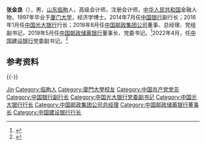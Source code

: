 '''张金良'''（{{bd|1969年|11月|}}），男，[[山东|山东]][[临朐|临朐]]人，高级会计师，注册会计师，[[中华人民共和国|中华人民共和国]]金融人物，1997年毕业于[[厦门大学|厦门大学]]，经济学博士。2014年7月任[[中国银行|中国银行]]副行长；2016年1月任[[中国光大银行|中国光大银行]]行长；2018年8月任[[中国邮政集团公司|中国邮政集团公司]]董事、总经理、党组副书记，2019年5月任[[中国邮政储蓄银行|中国邮政储蓄银行]]董事长、党委书记。<ref>{{Cite web|title=张金良任邮储银行党委书记 提名为董事、董事长人选|url=http://finance.ce.cn/bank12/scroll/201903/05/t20190305_31613752.shtml|accessdate=2021-02-10|work=中国经济网}}</ref>2022年4月，任[[中国建设银行|中国建设银行]]党委副书记。<ref>{{Cite web|title=邮储银行董事长张金良出任建设银行党委副书记_中国经济网——国家经济门户|url=http://finance.ce.cn/bank12/scroll/202204/18/t20220418_37502501.shtml|access-date=2022-04-21|work=finance.ce.cn}}</ref>

== 参考资料 ==
{{reflist}}

{{Clear}}
{{-}}
{{s-start}}
{{s-bus}}
{{s-bef|rows=2|before=[[李国华_(1960年3月)|李国华]]}}
{{s-ttl|title=[[中国邮政|中国邮政集团公司]]总经理|years=2018年8月–2019年5月}}
{{s-after|[[]]}}
{{s-ttl|title=[[中国邮政储蓄银行|中国邮政储蓄银行]]董事长|years=2019年5月–2022年4月}}
{{s-after|[[]]}}
{{s-bef|before=[[王江_(1963年)|王江]]}}
{{s-ttl|title=[[中国建设银行|中国建设银行]]行长|years=2022年5月–}}
{{s-end}}

{{Authority control}}
{{DEFAULTSORT:Zhang张}}
[[Category:张姓|Jin]]
[[Category:临朐人|Category:临朐人]]
[[Category:廈門大學校友|Category:廈門大學校友]]
[[Category:中国共产党党员|Category:中国共产党党员]]
[[Category:中国银行副行长|Category:中国银行副行长]]
[[Category:中国光大银行党委副书记|Category:中国光大银行党委副书记]]
[[Category:中国光大银行行长|Category:中国光大银行行长]]
[[Category:中国邮政集团公司总经理|Category:中国邮政集团公司总经理]]
[[Category:中国邮政储蓄银行董事长|Category:中国邮政储蓄银行董事长]]
[[Category:中国建设银行行长|Category:中国建设银行行长]]

{{中国人物小作品}}